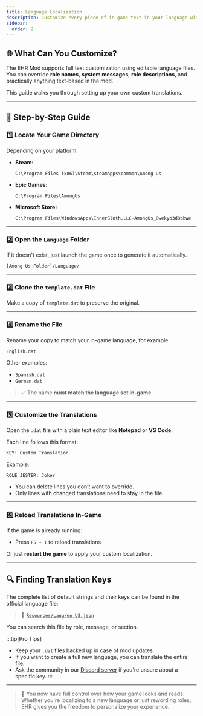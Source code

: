 ```yaml
---
title: Language Localization
description: Customize every piece of in-game text in your language with the EHR Mod.
sidebar:
  order: 2
---
```


## 🌐 What Can You Customize?

The EHR Mod supports full text customization using editable language files. You can override **role names**, **system messages**, **role descriptions**, and practically anything text-based in the mod.

This guide walks you through setting up your own custom translations.

---

## 📂 Step-by-Step Guide

### 1️⃣ Locate Your Game Directory

Depending on your platform:

- **Steam:**
  ```
  C:\Program Files (x86)\Steam\steamapps\common\Among Us
  ```

- **Epic Games:**
  ```
  C:\Program Files\AmongUs
  ```

- **Microsoft Store:**
  ```
  C:\Program Files\WindowsApps\InnerSloth.LLC-AmongUs_8wekyb3d8bbwe
  ```

---

### 2️⃣ Open the `Language` Folder

If it doesn't exist, just launch the game once to generate it automatically.

```
[Among Us Folder]/Language/
```

---

### 3️⃣ Clone the `template.dat` File

Make a copy of `template.dat` to preserve the original.

---

### 4️⃣ Rename the File

Rename your copy to match your in-game language, for example:

```
English.dat
```

Other examples:
- `Spanish.dat`
- `German.dat`

> ✅ The name **must match the language set in-game**.

---

### 5️⃣ Customize the Translations

Open the `.dat` file with a plain text editor like **Notepad** or **VS Code**.

Each line follows this format:

```
KEY: Custom Translation
```

Example:
```
ROLE_JESTER: Joker
```

- You can delete lines you don’t want to override.
- Only lines with changed translations need to stay in the file.

---

### 6️⃣ Reload Translations In-Game

If the game is already running:

- Press `F5 + T` to reload translations

Or just **restart the game** to apply your custom localization.

---

## 🔍 Finding Translation Keys

The complete list of default strings and their keys can be found in the official language file:

> 📄 [`Resources/Lang/en_US.json`](https://github.com/Gurge44/EndlessHostRoles/blob/main/Resources/Lang/en_US.json)

You can search this file by role, message, or section.

:::tip[Pro Tips]
- Keep your `.dat` files backed up in case of mod updates.
- If you want to create a full new language, you can translate the entire file.
- Ask the community in our [Discord server](https://discord.gg/m2qS2WCDuv) if you're unsure about a specific key.
:::

---

> 🎉 You now have full control over how your game looks and reads. Whether you're localizing to a new language or just rewording roles, EHR gives you the freedom to personalize your experience.